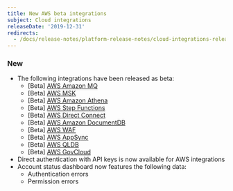 ```yaml
---
title: New AWS beta integrations
subject: Cloud integrations
releaseDate: '2019-12-31'
redirects:
  - /docs/release-notes/platform-release-notes/cloud-integrations-release-notes/2019-12-31-integrations-new-azure-beta-integrations
---
```


### New

* The following integrations have been released as beta:
  * \[Beta] [AWS Amazon MQ](/docs/integrations/amazon-integrations/aws-integrations-list/aws-mq-integration)
  * \[Beta] [AWS MSK](/docs/integrations/amazon-integrations/aws-integrations-list/aws-managed-kafka-msk-integration)
  * \[Beta] [AWS Amazon Athena](/docs/integrations/amazon-integrations/aws-integrations-list/aws-athena-monitoring-integration)
  * \[Beta] [AWS Step Functions](/docs/integrations/amazon-integrations/aws-integrations-list/aws-step-functions-monitoring-integration)
  * \[Beta] [AWS Direct Connect](/docs/integrations/amazon-integrations/aws-integrations-list/aws-direct-connect-monitoring-integration)
  * \[Beta] [AWS Amazon DocumentDB](/docs/integrations/amazon-integrations/aws-integrations-list/aws-documentdb-monitoring-integration)
  * \[Beta] [AWS WAF](/docs/integrations/amazon-integrations/aws-integrations-list/aws-waf-monitoring-integration)
  * \[Beta] [AWS AppSync](/docs/integrations/amazon-integrations/aws-integrations-list/aws-appsync-monitoring-integration)
  * \[Beta] [AWS QLDB](/docs/integrations/amazon-integrations/aws-integrations-list/aws-qldb-monitoring-integration)
  * \[Beta] [AWS GovCloud](/docs/integrations/amazon-integrations/get-started/connect-aws-govcloud-new-relic)
* Direct authentication with API keys is now available for AWS integrations
* Account status dashboard now features the following data:
  * Authentication errors
  * Permission errors
